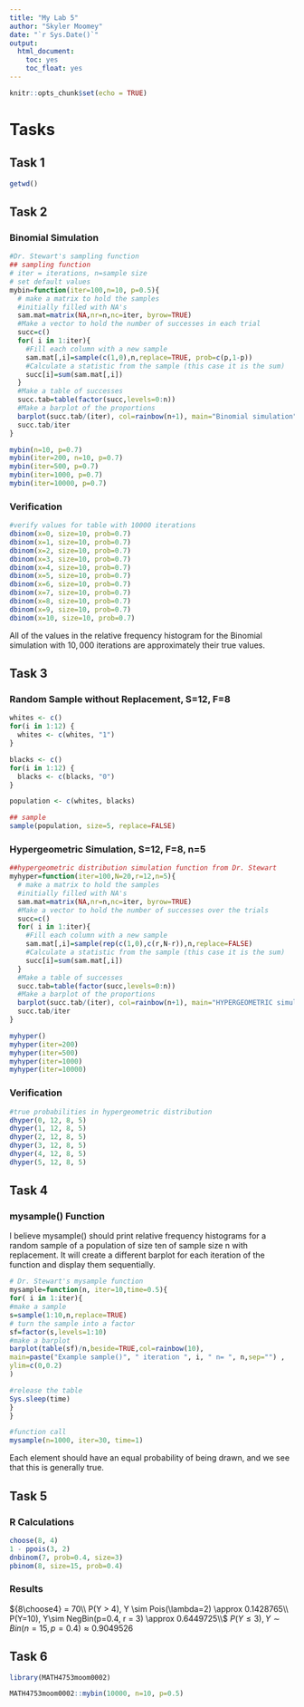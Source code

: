 ```yaml
---
title: "My Lab 5"
author: "Skyler Moomey"
date: "`r Sys.Date()`"
output: 
  html_document:
    toc: yes
    toc_float: yes
---
```


```r
knitr::opts_chunk$set(echo = TRUE)
```

# Tasks

## Task 1
```r
getwd()
```

## Task 2

### Binomial Simulation
```r
#Dr. Stewart's sampling function
## sampling function
# iter = iterations, n=sample size
# set default values
mybin=function(iter=100,n=10, p=0.5){ 
  # make a matrix to hold the samples
  #initially filled with NA's
  sam.mat=matrix(NA,nr=n,nc=iter, byrow=TRUE)
  #Make a vector to hold the number of successes in each trial
  succ=c()
  for( i in 1:iter){
    #Fill each column with a new sample
    sam.mat[,i]=sample(c(1,0),n,replace=TRUE, prob=c(p,1-p))
    #Calculate a statistic from the sample (this case it is the sum)
    succ[i]=sum(sam.mat[,i])
  }
  #Make a table of successes
  succ.tab=table(factor(succ,levels=0:n))
  #Make a barplot of the proportions
  barplot(succ.tab/(iter), col=rainbow(n+1), main="Binomial simulation", xlab="Number of successes")
  succ.tab/iter
}

mybin(n=10, p=0.7)
mybin(iter=200, n=10, p=0.7)
mybin(iter=500, p=0.7)
mybin(iter=1000, p=0.7)
mybin(iter=10000, p=0.7)
```


### Verification

```r
#verify values for table with 10000 iterations
dbinom(x=0, size=10, prob=0.7)
dbinom(x=1, size=10, prob=0.7)
dbinom(x=2, size=10, prob=0.7)
dbinom(x=3, size=10, prob=0.7)
dbinom(x=4, size=10, prob=0.7)
dbinom(x=5, size=10, prob=0.7)
dbinom(x=6, size=10, prob=0.7)
dbinom(x=7, size=10, prob=0.7)
dbinom(x=8, size=10, prob=0.7)
dbinom(x=9, size=10, prob=0.7)
dbinom(x=10, size=10, prob=0.7)
```

All of the values in the relative frequency histogram for the Binomial simulation with $10,000$ iterations are approximately their true values.

## Task 3

### Random Sample without Replacement, S=12, F=8 
```r
whites <- c()
for(i in 1:12) {
  whites <- c(whites, "1")
}

blacks <- c()
for(i in 1:12) {
  blacks <- c(blacks, "0")
}

population <- c(whites, blacks)

## sample
sample(population, size=5, replace=FALSE)
```

### Hypergeometric Simulation, S=12, F=8, n=5
```r
##hypergeometric distribution simulation function from Dr. Stewart
myhyper=function(iter=100,N=20,r=12,n=5){
  # make a matrix to hold the samples
  #initially filled with NA's
  sam.mat=matrix(NA,nr=n,nc=iter, byrow=TRUE)
  #Make a vector to hold the number of successes over the trials
  succ=c()
  for( i in 1:iter){
    #Fill each column with a new sample
    sam.mat[,i]=sample(rep(c(1,0),c(r,N-r)),n,replace=FALSE)
    #Calculate a statistic from the sample (this case it is the sum)
    succ[i]=sum(sam.mat[,i])
  }
  #Make a table of successes
  succ.tab=table(factor(succ,levels=0:n))
  #Make a barplot of the proportions
  barplot(succ.tab/(iter), col=rainbow(n+1), main="HYPERGEOMETRIC simulation", xlab="Number of successes")
  succ.tab/iter
}

myhyper()
myhyper(iter=200)
myhyper(iter=500)
myhyper(iter=1000)
myhyper(iter=10000)
```

### Verification
```r
#true probabilities in hypergeometric distribution
dhyper(0, 12, 8, 5)
dhyper(1, 12, 8, 5)
dhyper(2, 12, 8, 5)
dhyper(3, 12, 8, 5)
dhyper(4, 12, 8, 5)
dhyper(5, 12, 8, 5)
```


## Task 4

### mysample() Function

I believe mysample() should print relative frequency histograms for a random sample of a population of size ten of sample size n with replacement. It will create a different barplot for each iteration of the function and display them sequentially.

```r

# Dr. Stewart's mysample function
mysample=function(n, iter=10,time=0.5){
for( i in 1:iter){
#make a sample
s=sample(1:10,n,replace=TRUE)
# turn the sample into a factor
sf=factor(s,levels=1:10)
#make a barplot
barplot(table(sf)/n,beside=TRUE,col=rainbow(10), 
main=paste("Example sample()", " iteration ", i, " n= ", n,sep="") ,
ylim=c(0,0.2)
)

#release the table
Sys.sleep(time)
}
}

#function call
mysample(n=1000, iter=30, time=1)
```

Each element should have an equal probability of being drawn, and we see that this is generally true.

## Task 5

### R Calculations
```r
choose(8, 4)
1 - ppois(3, 2)
dnbinom(7, prob=0.4, size=3)
pbinom(8, size=15, prob=0.4)
```

### Results
${8\choose4} = 70\\ P(Y > 4), Y \sim Pois(\lambda=2) \approx 0.1428765\\ P(Y=10), Y\sim NegBin(p=0.4, r = 3) \approx 0.6449725\\$
$P(Y \leq 3), Y \sim Bin(n=15, p=0.4) \approx 0.9049526$

## Task 6
```r
library(MATH4753moom0002)

MATH4753moom0002::mybin(10000, n=10, p=0.5)
```

